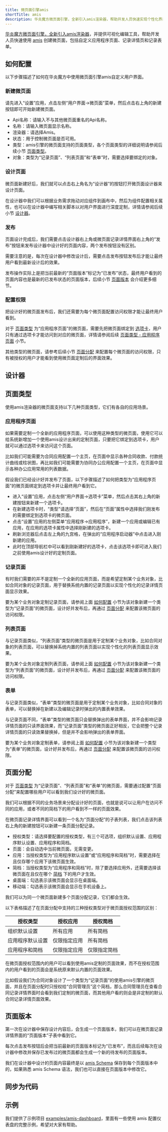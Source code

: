 ```yaml
---
title: 微页面引擎amis
shortTitle: amis
description: 华炎魔方微页面引擎，全新引入amis渲染器，帮助开发人员快速实现个性化界面需求。
---
```


[华炎魔方微页面引擎，全新引入amis渲染器](/blogs/amis)，并提供可视化编辑工具，帮助开发人员快速使用 [amis](https://aisuda.bce.baidu.com/amis) 创建微页面，包括自定义应用程序页面、记录详情页和记录表单。

## 如何配置

以下步骤描述了如何在华炎魔方中使用微页面引擎amis自定义用户界面。

### 新建微页面

请先进入“设置”应用，点击左侧“用户界面->微页面”菜单，然后点击右上角的新建按钮即可开始新建微页面。

- Api名称：请输入不与其他微页面重名的Api名称。
- 名称：请输入微页面显示名称。 
- 渲染器：请选择Amis。
- 状态：用于控制微页面是否可用。
- 类型：amis引擎的微页面支持的页面类型，各个页面类型的详细说明请参阅后续小节 [页面类型](#页面类型)。
- 对象：类型为“记录页面”、“列表页面”和“表单”时，需要选择要绑定的对象。

### 设计页面

微页面新建好后，我们就可以点击右上角名为“设计器”的按钮打开微页面设计器来设计页面。

在设计器中我们可以根据业务需求拖动对应组件到画布中，然后为组件配置相关属性，也可以在设计器中编写相关脚本以对用户界面进行深度定制，详情请参阅后续小节 [设计器](#设计器)。

### 发布

页面设计完成后，我们需要点击设计器右上角或微页面记录详情界面右上角的“发布”按钮来发布设计器中设计好的页面内容，两个发布按钮没有区别。

需要注意的是，每次在设计器中修改设计后，需要点击发布按钮发布后才能让最终用户看到最新设计后的效果。

发布操作实际上是把当前最新的“页面版本”标记为“已发布”状态，最终用户看到的页面内容也是最新的已发布状态的页面版本，后续小节 [页面版本](#页面版本) 会介绍更多细节。

### 配置权限

把设计好的微页面发布后，我们还需要为每个微页面配置访问权限才能让最终用户看到。

对于 [页面类型](#页面类型) 为“应用程序页面”的微页面，需要先把微页面绑定到 [选项卡](/docs/admin/tab)，用户只有通过选项卡才能访问到对应的微页面，详情请参阅后续 [页面类型 - 应用程序页面](#应用程序页面) 小节。

其他类型的微页面，请参考后续小节 [页面分配](#页面分配) 来配置每个微页面的访问权限，只有被授权的用户才能看到使用微页面定制后的界面效果。

## 设计器

## 页面类型

使用amis渲染器的微页面支持以下几种页面类型，它们有各自的应用场景。

### 应用程序页面

如果需要定制一个全新的应用程序页面，可以使用这种类型的微页面，使用它可以给系统新增加一个使用amis设计出来的定制页面，只要把它绑定到选项卡，用户就可以通过选项卡来访问这个页面。

比如我们可能需要为合同应用配置一个主页，在页面中显示各种合同收款、付款统计曲线或柱状图，再比如我们可能需要为协同办公应用配置一个主页，在页面中显示各种办公应用常用的列表数据。

假设我们已经设计好并发布了页面，以下步骤描述了如何把类型为“应用程序页面”的微页面绑定到选项卡并让最终用户看到它。

- 进入“设置”应用，点击左侧“用户界面->选项卡”菜单，然后点击其右上角的新建按钮来新建一个选项卡。
- 在新建选项卡时，“类型”请选择“页面”，然后在“页面”属性中选择我们刚发布的需要绑定到选项卡的微页面。
- 点击“设置”应用的左侧菜单“应用程序->应用程序”，新建一个应用或编辑已有应用，在应用的选项卡属性中选择刚新建的选项卡。
- 刷新浏览器后点击左上角的九宫格，在弹出的“应用程序启动器”中点击进入刚新建的应用。
- 此时在顶部导航栏中可以看到刚新建好的选项卡，点击该选项卡即可进入我们之前使用amis设计好的定制页面。

### 记录页面

有时我们需要的并不是定制一个全新的应用页面，而是希望定制某个业务对象，比如合同对象的记录页面，用于替换系统内置的记录页面以实现个性化的记录详情页面显示效果。

要为某个业务对象定制记录页面，请参阅上面 [如何配置](#如何配置) 小节为该对象新建一个类型为“记录页面”的微页面，设计好并发布后，再通过 [页面分配](#页面分配) 来配置该微页面的访问权限。

### 列表页面

与记录页面类似，“列表页面”类型的微页面是用于定制某个业务对象，比如合同对象的列表页面，可以替换掉系统内置的列表页面以实现个性化的列表页面显示效果。

要为某个业务对象定制列表页面，请参阅上面 [如何配置](#如何配置) 小节为该对象新建一个类型为“列表页面”的微页面，设计好并发布后，再通过 [页面分配](#页面分配) 来配置该微页面的访问权限。

### 表单

与记录页面类似，“表单”类型的微页面是用于定制某个业务对象，比如合同对象的表单，可以替换掉在新建以及编辑记录时弹出的内置表单效果。

与记录页面不同，“表单”类型的微页面只会替换弹出的表单界面，并不会影响记录详情页面的只读界面效果，而“记录页面”类型的微页面正好相反，它会把整个记录详情页面的只读效果替换掉，但是并不会影响弹出的表单界面。

要为某个业务对象定制表单，请参阅上面 [如何配置](#如何配置) 小节为该对象新建一个类型为“表单”的微页面，设计好并发布后，再通过 [页面分配](#页面分配) 来配置该微页面的访问权限。

## 页面分配

对于 [页面类型](#页面类型) 为“记录页面”、“列表页面”和“表单”的微页面，需要通过配置“页面分配”来配置哪些用户可以看到我们设计好的微页面。

我们可以根据不同的业务场景来分配设计好的页面，也就是说可以让用户在访问不同的应用，或者不同的简档下的用户看到不一样的页面效果。

在微页面记录详情界面可以看到一个名为“页面分配”的子表列表，我们点击该列表右上角的新建按钮可以新建一条页面分配记录。

- 授权类型：请选择要配置的授权类型，有三个可选项，组织默认设置、应用程序默认设置、应用程序和简档。
- 页面：会自动选中当前微页面，无需变更。
- 应用：当授权类型为“应用程序默认设置”或“应用程序和简档”时，需要选择在且仅存哪个应用下该微页面生效。
- 简档：当授权类型为“应用程序和简档”时，除了要选择应用外，还需要选择该微页面在且仅在哪个 [简档](/docs/protocol/permissions#简档/权限集) 下的用户才生效。
- 桌面端：勾选表示该微页面会显示在桌面端。
- 移动端：勾选表示该微页面会显示在手机设备上。

我们可以为同一个微页面新建多个页面分配记录，它们都会生效。

以下表格描述了在页面分配中支持的三种授权类型对于微页面授权范围的区别：

| 授权类型 | 授权应用 | 授权简档 |
|----|----|----|
| 组织默认设置 | 所有应用 | 所有简档 |
| 应用程序默认设置 | 仅限指定应用 | 所有简档 |
| 应用程序和简档 | 仅限指定应用 | 仅限指定简档 |

在微页面授权范围内的用户可以看到使用amis定制的页面效果，而不在授权范围内的用户看到的页面会是系统原来默认内置的页面效果。

比如假设我们为合同对象设计了一个类型为“记录页面”的使用amis引擎的微页面，并且在页面分配时只授权给“合同管理员”这个简档，那么合同管理员在查看合同记录详情界面时会看到我们定制的微页面，而其他用户看的则会是非定制的默认合同记录详情页面效果。

## 页面版本

第一次在设计器中保存设计内容后，会生成一个页面版本，我们可以在微页面记录详情界面的“页面版本”子表中看到它。

每次点击发布按钮后会把当前最新的页面版本标记为“已发布”，而且后续每次在设计器中修改并保存已发布过的微页面都会生成一个新的待发布的页面版本。

我们在设计器中设计的页面内容最终是以 [amis Schema](https://aisuda.bce.baidu.com/amis/zh-CN/docs/types/schemanode) 保存到每个页面版本中的，如果熟悉 amis Schema 语法，我们也可以直接在页面版本中修改它。

## 同步为代码

## 示例

我们提供了示例项目 [examples/amis-dashboard](https://github.com/steedos/steedos-platform/tree/master/examples/amis-dashboard)，里面有一些使用 amis 配置仪表盘的完整示例，希望对大家有帮助。
